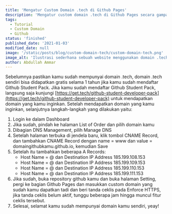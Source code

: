 ```yaml
---
title: 'Mengatur Custom Domain .tech di Github Pages'
description: 'Mengatur custom domain .tech di Github Pages secara gampang '
tags:
  - Tutorial
  - Custom Domain
  - Github
status: 'finished'
published_date: '2021-01-03'
modified_date: null
image: '/static/posts/blog/custom-domain-tech/custom-domain-tech.png'
image_alt: 'Ilustrasi sederhana sebuah website menggunakan domain .tech'
author: Abdullah Ammar
---
```


Sebelumnya pastikan kamu sudah mempunyai domain .tech, domain .tech sendiri
bisa didapatkan gratis selama 1 tahun jika kamu sudah mendaftar Github Student
Pack. Jika kamu sudah mendaftar Github Student Pack, langsung saja kunjungi
[https://get.tech/github-student-developer-pack](https://get.tech/github-student-developer-pack)
untuk mendapatkan domain yang kamu inginkan. Setelah mendapatkan domain yang
kamu inginkan, selanjutnya langkah-langkah yang dilakukan yaitu:

1. Login ke dalam Dashboard
2. Jika sudah, pindah ke halaman List of Order dan pilih domain kamu
3. Dibagian DNS Management, pilih Manage DNS
4. Setelah halaman terbuka di jendela baru, klik tombol CNAME Record, dan
   tambahkan CNAME Record dengan name = www dan value =
   domaingithubkamu.github.io, kemudian Save
5. Setelah itu tambahkan beberapa A Records:
   - Host Name = @ dan Destination IP Address 185.199.108.153
   - Host Name = @ dan Destination IP Address 185.199.109.153
   - Host Name = @ dan Destination IP Address 185.199.110.153
   - Host Name = @ dan Destination IP Address 185.199.111.153
6. Jika sudah, buka repository github kamu dan buka halaman Setting, pergi ke
   bagian Github Pages dan masukkan custom domain yang sudah kamu dapatkan
   tadi dan beri tanda ceklis pada Enforce HTTPS, jika tanda ceklis belum
   aktif, tunggu beberapa jam hingga muncul fitur ceklis tersebut.
7. Selesai, selamat kamu sudah mempunyai domain kamu sendiri, yeay!
